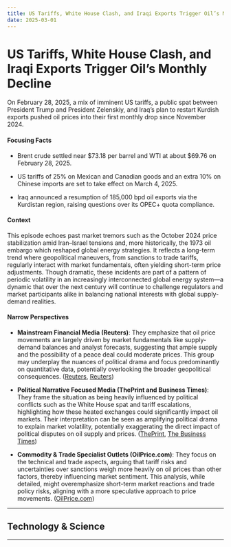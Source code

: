 ```yaml
---
title: US Tariffs, White House Clash, and Iraqi Exports Trigger Oil’s Monthly Decline
date: 2025-03-01
---
```


# US Tariffs, White House Clash, and Iraqi Exports Trigger Oil’s Monthly Decline

On February 28, 2025, a mix of imminent US tariffs, a public spat between President Trump and President Zelenskiy, and Iraq’s plan to restart Kurdish exports pushed oil prices into their first monthly drop since November 2024.

#### Focusing Facts

- Brent crude settled near $73.18 per barrel and WTI at about $69.76 on February 28, 2025.

- US tariffs of 25% on Mexican and Canadian goods and an extra 10% on Chinese imports are set to take effect on March 4, 2025.

- Iraq announced a resumption of 185,000 bpd oil exports via the Kurdistan region, raising questions over its OPEC+ quota compliance.

#### Context

This episode echoes past market tremors such as the October 2024 price stabilization amid Iran–Israel tensions and, more historically, the 1973 oil embargo which reshaped global energy strategies. It reflects a long-term trend where geopolitical maneuvers, from sanctions to trade tariffs, regularly interact with market fundamentals, often yielding short-term price adjustments. Though dramatic, these incidents are part of a pattern of periodic volatility in an increasingly interconnected global energy system—a dynamic that over the next century will continue to challenge regulators and market participants alike in balancing national interests with global supply-demand realities.

#### Narrow Perspectives

- **Mainstream Financial Media (Reuters)**: They emphasize that oil price movements are largely driven by market fundamentals like supply-demand balances and analyst forecasts, suggesting that ample supply and the possibility of a peace deal could moderate prices. This group may underplay the nuances of political drama and focus predominantly on quantitative data, potentially overlooking the broader geopolitical consequences. ([Reuters](https://www.reuters.com/business/energy/ample-supply-check-oil-prices-despite-political-uncertainty-2025-02-28/), [Reuters](https://www.reuters.com/business/energy/oil-heads-first-monthly-drop-since-november-economic-uncertainty-weighs-2025-02-28/))

- **Political Narrative Focused Media (ThePrint and Business Times)**: They frame the situation as being heavily influenced by political conflicts such as the White House spat and tariff escalations, highlighting how these heated exchanges could significantly impact oil markets. Their interpretation can be seen as amplifying political drama to explain market volatility, potentially exaggerating the direct impact of political disputes on oil supply and prices. ([ThePrint](https://theprint.in/economy/oil-falls-on-white-house-spat-tariffs-iraq-exports/2518300/), [The Business Times](https://www.businesstimes.com.sg/companies-markets/energy-commodities/oil-falls-white-house-spat-tariffs-iraq-exports))

- **Commodity & Trade Specialist Outlets (OilPrice.com)**: They focus on the technical and trade aspects, arguing that tariff risks and uncertainties over sanctions weigh more heavily on oil prices than other factors, thereby influencing market sentiment. This analysis, while detailed, might overemphasize short-term market reactions and trade policy risks, aligning with a more speculative approach to price movements. ([OilPrice.com](https://oilprice.com/Energy/Crude-Oil/Oil-Slips-as-Tariff-Risks-Outweigh-Sanctions.html))

---

## Technology & Science

---
